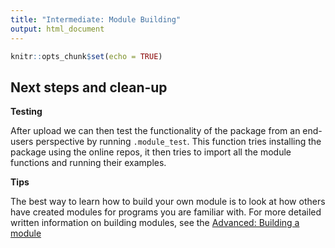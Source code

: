 ```yaml
---
title: "Intermediate: Module Building"
output: html_document
---
```


```r
knitr::opts_chunk$set(echo = TRUE)
```


## Next steps and clean-up

**Testing**

After upload we can then test the functionality of the package from an end-users
perspective by running `.module_test`. This function tries installing the
package using the online repos, it then tries to import all the module functions
and running their examples.

**Tips**

The best way to learn how to build your own module is to look at how others have
created modules for programs you are familiar with. For more detailed written
information on building modules, see the [Advanced: Building a module](https://antonellilab.github.io/outsider/articles/advanced_build.html)
